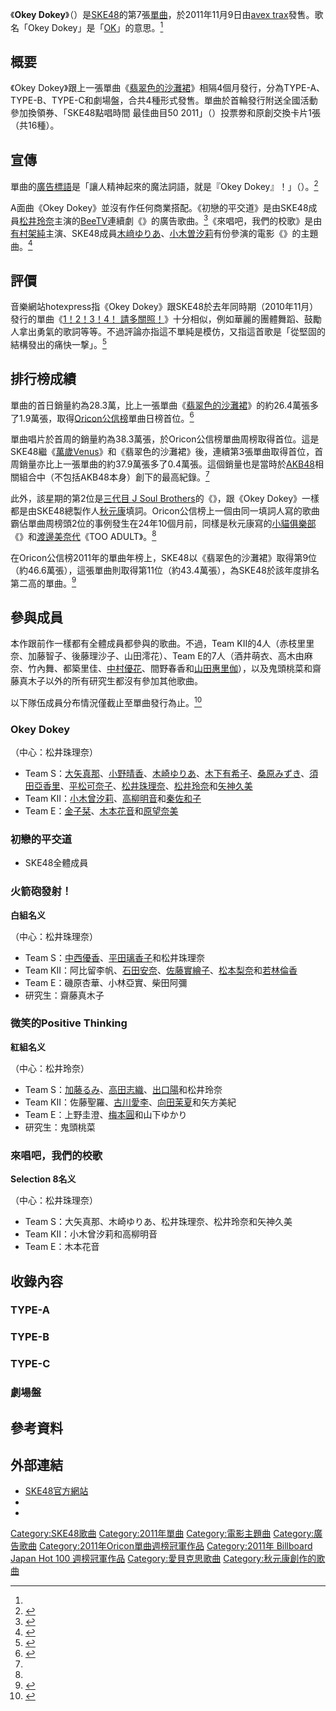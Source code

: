 {{Infobox Single 
| Name           = Okey Dokey
| Artist         = [[SKE48|SKE48]]
| Album          = 
| Cover          = オキドキ.jpg
| B-side         = 火箭砲發射！（{{lang|ja|バズーカ砲発射!}}）<br/>初戀的平交道（{{lang|ja|初恋の踏切}}）<br/>微笑的Positive Thinking（{{lang|ja|微笑みのポジティブシンキング }}）<br/>來唱吧，我們的校歌（{{lang|ja|歌おうよ、僕たちの校歌}}）
| Released       = 2011年11月9日
| Format         = [[單曲|單曲]]
| Recorded       = 2011年<br/>{{JPN}}
| Genre          = [[J-POP|J-POP]]
| Length         = 27:01（TYPE-A）<br/>30:12（TYPE-B）<br/>27:17（TYPE-C）
| Label          = [[avex_trax|avex trax]]
| Writer         = 
| Producer       = [[秋元康|秋元康]]
| Reviews        = 
| Certification  =  
| Chart position = * 周榜第1位（[[Oricon公信榜|Oricon]]）<ref name="oricon weekly">{{ja icon}}{{cite web |url=http://www.oricon.co.jp/news/rankmusic/2003704/full/ |script-title=ja:【オリコン】SKE48新曲が自己最高初動で首位…秋元康作詞曲が24年ぶり1・2位独占 |publisher=[[Oricon|Oricon]] |date=2011-11-15 |accessdate=2012-07-15 |archive-date=2013-07-09 |archive-url=https://web.archive.org/web/20130709043050/http://www.oricon.co.jp/news/rankmusic/2003704/full/ |dead-url=no }}</ref>
* 2011年11月份第2位（Oricon）
* 2011年度第11位（Oricon）<ref>{{ja icon}}{{cite web |url=http://www.oricon.co.jp/rank/js/y/2011/ |script-title=ja:2011年のCDシングル年間ランキング（2011年度） |publisher=[[Oricon|Oricon]] |date=2012 |accessdate=2012-07-15 |archive-date=2012-06-03 |archive-url=https://web.archive.org/web/20120603041953/http://www.oricon.co.jp/rank/js/y/2011/ |dead-url=no }}</ref>
* 第1位（[[Japan_Hot_100|Japan Hot 100]]）<ref>{{ja icon}}{{cite web |url=http://www.billboard-japan.com/charts/detail?a=hot100&year=2011&month=11&day=21 |script-title=ja:Billboard Japan Hot 100 - 2011/11/21 付け |publisher=[[Billboard_JAPAN|Billboard JAPAN]] |date=2011 |accessdate=2012-07-15 |archive-date=2019-07-09 |archive-url=https://web.archive.org/web/20190709085349/http://www.billboard-japan.com/charts/detail?a=hot100&year=2011&month=11&day=21 |dead-url=no }}</ref>
* 第20位（[[Billboard_JAPAN|Japan Adult Contemporary Airplay]]）<ref>{{ja icon}}{{cite web |url=http://www.billboard-japan.com/charts/detail?a=adult_airplay&year=2011&month=11&day=28 |script-title=ja:Billboard Japan Adult Contemporary Airplay - 2011/11/28 付け |publisher=[[Billboard_JAPAN|Billboard JAPAN]] |date=2011 |accessdate=2012-07-15 |archive-date=2014-12-25 |archive-url=https://web.archive.org/web/20141225100231/http://www.billboard-japan.com/charts/detail?a=adult_airplay&year=2011&month=11&day=28 |dead-url=no }}</ref>
* 第12位（[[Billboard_JAPAN|Japan Hot Top Airplay]]）<ref>{{ja icon}}{{cite web |url=http://www.billboard-japan.com/charts/detail?a=top_airplay&year=2011&month=11&day=21 |script-title=ja:Billboard Japan Hot 100 Airplay - 2011/11/21 付け |publisher=[[Billboard_JAPAN|Billboard JAPAN]] |date=2011 |accessdate=2012-07-15 |deadurl=yes |archiveurl=https://web.archive.org/web/20140103193100/http://www.billboard-japan.com/charts/detail?a=top_airplay&year=2011&month=11&day=21 |archivedate=2014-01-03 }}</ref>
| Last single    = [[翡翠色的沙灘裙|翡翠色的<br/>沙灘裙]]<br/>（2011年）
| This single    = '''Okey Dokey'''<br/> （2011年）
| Next single    = [[單戀Finally|單戀Finally]]<br/>（2012年）
| Misc           = {{External music video|{{YouTube|SfMz_TmpRKU|《Okey Dokey》音樂影片節錄}}|Type=單曲}}
}}
《'''Okey Dokey'''》（{{lang-ja|オキドキ}}）是[[SKE48|SKE48]]的第7張[[單曲|單曲]]，於2011年11月9日由[[avex_trax|avex trax]]發售。歌名「Okey Dokey」是「[[OK|OK]]」的意思。<ref name="hotexpress " />

== 概要 ==
《Okey Dokey》跟上一張單曲《[[翡翠色的沙灘裙|翡翠色的沙灘裙]]》相隔4個月發行，分為TYPE-A、TYPE-B、TYPE-C和劇場盤，合共4種形式發售。單曲於首輪發行附送全國活動參加換領券、「SKE48點唱時間 最佳曲目50 2011」（{{lang|ja|SKE48リクエストアワー　セットリストベスト50 2011}}）投票劵和原創交換卡片1張（共16種）。

== 宣傳 ==
單曲的[[廣告標語|廣告標語]]是「讓人精神起來的魔法詞語，就是『Okey Dokey』！」（{{lang|ja|元気になる魔法の言葉は、“オキドキ”だ！}}）。<ref>{{ja icon}}{{cite web |url=http://avexnet.jp/id/ske48/discography/product/AVCD-48227.html |script-title=ja:オキドキ ： SKE48 ： avex network |publisher=[[愛貝克思|愛貝克思]] |date=2011 |accessdate=2012-07-15 |deadurl=yes |archiveurl=https://archive.is/20130430222416/http://avexnet.jp/id/ske48/discography/product/AVCD-48227.html |archivedate=2013-04-30 }}</ref>

A面曲《Okey Dokey》並沒有作任何商業搭配。《初戀的平交道》是由SKE48成員[[松井玲奈|松井玲奈]]主演的[[BeeTV|BeeTV]]連續劇《{{lang|ja|オシャレに恋したシンデレラ〜おかりえが夢を叶えるまで〜}}》的廣告歌曲。<ref>{{ja icon}}{{cite web |url=http://natalie.mu/music/news/57399 |script-title=ja:SKE48「オキドキ」内容判明＆冠番組2本スタート |publisher=[[Natalie_(網站)|Natalie]] |date=2011-10-02 |accessdate=2012-07-15 |archive-date=2013-02-04 |archive-url=https://web.archive.org/web/20130204015517/http://natalie.mu/music/news/57399 |dead-url=no }}</ref>《來唱吧，我們的校歌》是由[[有村架純|有村架純]]主演、SKE48成員[[木﨑ゆりあ|木﨑ゆりあ]]、[[小木曽汐莉|小木曽汐莉]]有份參演的電影《{{lang|ja|ギャルバサラ -戦国時代は圏外です-}}》的主題曲。<ref>{{ja icon}}{{cite web |url=http://www.gal-basara.jp/cast.html |script-title=ja:映画『ギャルバサラ』公式サイト - キャスト＆スタッフ |publisher={{lang|ja|[[角川映画|角川映画]]}} |date=2011 |accessdate=2012-07-15 |deadurl=yes |archiveurl=https://archive.is/20130501074952/http://www.gal-basara.jp/cast.html |archivedate=2013-05-01 }}</ref>

== 評價 ==
音樂網站hotexpress指《Okey Dokey》跟SKE48於去年同時期（2010年11月）發行的單曲《[[1！2！3！4！_請多關照！|1！2！3！4！ 請多關照！]]》十分相似，例如華麗的團體舞蹈、鼓勵人拿出勇氣的歌詞等等。不過評論亦指這不單純是模仿，又指這首歌是「從堅固的結構發出的痛快一撃」。<ref name="hotexpress ">{{ja icon}}{{cite web |url=http://www.hotexpress.co.jp/review/3304/ |script-title=ja:ヨロシクに続くオキドキ？ 磐石の構えからの一撃 |publisher=hotexpress |date=2011 |accessdate=2012-07-18 |archive-url=https://web.archive.org/web/20140102194137/http://www.hotexpress.co.jp/review/3304/ |archive-date=2014-01-02 |dead-url=yes }}</ref>

== 排行榜成績 ==
單曲的首日銷量約為28.3萬，比上一張單曲《[[翡翠色的沙灘裙|翡翠色的沙灘裙]]》的約26.4萬張多了1.9萬張，取得[[Oricon公信榜|Oricon公信榜]]單曲日榜首位。<ref>{{ja icon}}{{cite web |url=http://www.oricon.co.jp/news/rankmusic/2003704/full/ |script-title=ja:SKE48、新曲が初日首位　自己の初日売上記録更新 |publisher=[[Oricon|Oricon]] |date=2011-11-09 |accessdate=2012-07-15 |archive-date=2013-07-09 |archive-url=https://web.archive.org/web/20130709043050/http://www.oricon.co.jp/news/rankmusic/2003704/full/ |dead-url=no }}</ref>

單曲唱片於首周的銷量約為38.3萬張，於Oricon公信榜單曲周榜取得首位。這是SKE48繼《[[萬歲Venus|萬歲Venus]]》和《翡翠色的沙灘裙》後，連續第3張單曲取得首位，首周銷量亦比上一張單曲的約37.9萬張多了0.4萬張。這個銷量也是當時於[[AKB48|AKB48]]相關組合中（不包括AKB48本身）創下的最高紀錄。<ref name="oricon weekly" />

此外，該星期的第2位是[[三代目_J_Soul_Brothers|三代目 J Soul Brothers]]的《{{lang|ja|リフレイン}}》，跟《Okey Dokey》一樣都是由SKE48總製作人[[秋元康|秋元康]]填詞。Oricon公信榜上一個由同一填詞人寫的歌曲霸佔單曲周榜頭2位的事例發生在24年10個月前，同樣是秋元康寫的[[小貓俱樂部|小貓俱樂部]]《{{lang|ja|NO MORE恋愛ごっこ}}》和[[渡邊美奈代|渡邊美奈代]]《TOO ADULT》。<ref name="oricon weekly" />

在Oricon公信榜2011年的單曲年榜上，SKE48以《翡翠色的沙灘裙》取得第9位（約46.6萬張），這張單曲則取得第11位（約43.4萬張），為SKE48於該年度排名第二高的單曲。<ref>{{ja icon}}{{cite web |url=http://www.oricon.co.jp/music/special/2011/musicrank1219/index01.html#topphoto |script-title=ja:年間ランキング特集『AKB48が5作ミリオン突破の快挙！2011年オリコン年間CD＆DVDランキングを大発表！』 |publisher=[[Oricon|Oricon]] |date=2011-12-19 |accessdate=2012-07-15 |archive-date=2012-07-14 |archive-url=https://web.archive.org/web/20120714042419/http://www.oricon.co.jp/music/special/2011/musicrank1219/index01.html#topphoto |dead-url=no }}</ref>

== 參與成員 ==
本作跟前作一樣都有全體成員都參與的歌曲。不過，Team KII的4人（赤枝里里奈、加藤智子、後藤理沙子、山田澪花）、Team E的7人（酒井萌衣、高木由麻奈、竹內舞、都築里佳、[[中村優花|中村優花]]、間野春香和[[山田惠里伽|山田惠里伽]]），以及鬼頭桃菜和齋藤真木子以外的所有研究生都沒有參加其他歌曲。

以下隊伍成員分布情況僅截止至單曲發行為止。<ref>{{ja icon}}{{cite web |url=http://www.oricon.co.jp/music/interview/2011/ske1109/index.html |script-title=ja:SKE48『メンバーの胸キュンな瞬間とは？！』 |publisher=[[Oricon|Oricon]] |date=2011-11-09 |accessdate=2012-07-15 |archive-date=2012-07-05 |archive-url=https://web.archive.org/web/20120705014913/http://www.oricon.co.jp/music/interview/2011/ske1109/index.html |dead-url=no }}</ref>

=== Okey Dokey ===
（中心：松井珠理奈）
* Team S：[[大矢真那|大矢真那]]、[[小野晴香|小野晴香]]、[[木崎ゆりあ|木崎ゆりあ]]、[[木下有希子|木下有希子]]、[[桑原みずき|桑原みずき]]、[[須田亞香里|須田亞香里]]、[[平松可奈子|平松可奈子]]、[[松井珠理奈|松井珠理奈]]、[[松井玲奈|松井玲奈]]和[[矢神久美|矢神久美]]
* Team KII：[[小木曾汐莉|小木曾汐莉]]、[[高柳明音|高柳明音]]和[[秦佐和子|秦佐和子]]
* Team E：[[金子栞|金子栞]]、[[木本花音|木本花音]]和[[原望奈美|原望奈美]]

=== 初戀的平交道 ===
* SKE48全體成員

=== 火箭砲發射！===
'''白組名义'''

（中心：松井珠理奈）
* Team S：[[中西優香|中西優香]]、[[平田璃香子|平田璃香子]]和松井珠理奈
* Team KII：阿比留李帆、[[石田安奈|石田安奈]]、[[佐藤實繪子|佐藤實繪子]]、[[松本梨奈|松本梨奈]]和[[若林倫香|若林倫香]]
* Team E：磯原杏華、小林亞實、柴田阿彌
* 研究生：齋藤真木子

=== 微笑的Positive Thinking ===
'''紅組名义'''

（中心：松井玲奈）
* Team S：[[加藤るみ|加藤るみ]]、[[高田志織|高田志織]]、[[出口陽|出口陽]]和松井玲奈
* Team KII：佐藤聖羅、[[古川愛李|古川愛李]]、[[向田茉夏|向田茉夏]]和矢方美紀
* Team E：上野圭澄、[[梅本圓|梅本圓]]和山下ゆかり
* 研究生：鬼頭桃菜

=== 來唱吧，我們的校歌 ===
'''Selection 8名义'''

（中心：松井珠理奈）
* Team S：大矢真那、木崎ゆりあ、松井珠理奈、松井玲奈和矢神久美
* Team KII：小木曾汐莉和高柳明音
* Team E：木本花音

== 收錄內容 ==
=== TYPE-A ===
{{tracklist
| headline        = CD
| all_lyrics      = [[秋元康|秋元康]]
| extra_column    = 編曲
| title1          = Okey Dokey
| music1          = YUMA
| extra1          = 武藤星兒
| length1         = 4:22
| title2          = 火箭砲發射！
| music2          = {{lang|ja|フジノタカフミ}}
| extra2          = 武藤星兒
| length2         = 3:46
| title3          = 初戀的平交道
| music3          = {{lang|ja|ハマサキユウジ}}
| extra3          = {{lang|ja|ハマサキユウジ}}
| length3         = 5:15
| title4          = Okey Dokey　off vocal
| music4          = －
| extra4          = －
| length4         =
| title5          = 火箭砲發射！　off vocal
| music5          = －
| extra5          = －
| length5         =
| title6          = 初戀的平交道　off vocal
| music6          = －
| extra6          = －
| length6         =
}}
{{Tracklist
| headline = DVD
| collapsed = yes
| title1 = Okey Dokey music video
| title2 = 火箭砲發射！ music video
| title3 = 特典映像 「真的！晚安（{{lang|ja|ガチ!おやすみ}}）」（紅組） self video
}}


=== TYPE-B ===
{{tracklist
| headline        = CD
| all_lyrics      = 秋元康
| extra_column    = 編曲
| title1          = Okey Dokey
| music1          = YUMA
| extra1          = 武藤星兒
| length1         = 4:22
| title2          = 微笑的Positive Thinking
| music2          = 山田裕介
| extra2          = 生田真心
| length2         = 5:22
| title3          = 初戀的平交道
| music3          = {{lang|ja|ハマサキユウジ}}
| extra3          = {{lang|ja|ハマサキユウジ}}
| length3         = 5:15
| title4          = Okey Dokey　off vocal
| music4          = －
| extra4          = －
| length4         =
| title5          = 微笑的Positive Thinking　off vocal
| music5          = －
| extra5          = －
| length5         =
| title6          = 初戀的平交道　off vocal
| music6          = －
| extra6          = －
| length6         =
}}
{{Tracklist
| headline = DVD
| collapsed = yes
| title1 = Okey Dokey music video
| title2 = 微笑的Positive Thinking music video
| title3 = 特典映像 「真的！晚安（{{lang|ja|ガチ!おやすみ}}）」（白組） self video
}}


=== TYPE-C ===
{{tracklist
| headline        = CD
| all_lyrics      = 秋元康
| extra_column    = 編曲
| title1          = Okey Dokey
| music1          = YUMA
| extra1          = 武藤星兒
| length1         = 4:22
| title2          = 來唱吧，我們的校歌
| music2          = MIKOTO
| extra2          = 野中{{lang|ja|“まさ”}}雄一
| length2         = 3:54
| title3          = 初戀的平交道
| music3          = {{lang|ja|ハマサキユウジ}}
| extra3          = {{lang|ja|ハマサキユウジ}}
| length3         = 5:15
| title4          = Okey Dokey　off vocal
| music4          = －
| extra4          = －
| length4         =
| title5          = 來唱吧，我們的校歌　off vocal
| music5          = －
| extra5          = －
| length5         =
| title6          = 初戀的平交道　off vocal
| music6          = －
| extra6          = －
| length6         =
}}
{{Tracklist
| headline = DVD
| collapsed = yes
| title1 = Okey Dokey music video
| title2 = 特典影像 「真的！晚安（{{lang|ja|ガチ!おやすみ}}）」（32人） self video
| title3 = 特典影像II「SKE48 第7張單曲選拔成員發表」documentary movie
| title4 = 特典影像III「[[AKB48第24張單曲選拔猜拳大會|AKB48第24張單曲選拔猜拳大會]]〜跟拍！SKE48〜」digest movie
}}


=== 劇場盤 ===
{{tracklist
| headline        = CD
| all_lyrics      = 秋元康
| extra_column    = 編曲
| title1          = Okey Dokey
| music1          = YUMA
| extra1          = 武藤星兒
| length1         = 4:22
| title2          = 火箭砲發射！
| music2          = {{lang|ja|フジノタカフミ}}
| extra2          = 武藤星兒
| length2         = 3:46
| title3          = 微笑的Positive Thinking
| music3          = 山田裕介
| extra3          = 生田真心
| length3         = 5:22
| title4          = SKE48 7th single medley
| music4          = －
| extra4          = －
| length4         =
| title5          = Okey Dokey　off vocal
| music5          = －
| extra5          = －
| length5         =
| title6          = 火箭砲發射！　off vocal
| music6          = －
| extra6          = －
| length6         =
| title7          = 微笑的Positive Thinking　off vocal
| music7          = －
| extra7          = －
| length7         =
}}

== 參考資料 ==
{{Reflist}}

== 外部連結 ==
* [http://www.ske48.co.jp/discography/?id=55&select=single SKE48官方網站]{{Wayback|url=http://www.ske48.co.jp/discography/?id=55&select=single |date=20111203081148 }}{{ja icon}}
* {{YouTube|SfMz_TmpRKU|《Okey Dokey》音樂影片節錄}}{{ja icon}}
* {{YouTube|CaLZCthHxH8|《微笑的Positive Thinking》音樂影片節錄}}{{ja icon}}

{{SKE48}} 
{{Oricon單曲週榜冠軍 (2011年)|2011年11月21日}}
{{Billboard JAPAN Hot 100 週榜冠軍 (2011年)|2011年11月21日}}

{{DEFAULTSORT:Okey Dokey}}
[[Category:SKE48歌曲|Category:SKE48歌曲]]
[[Category:2011年單曲|Category:2011年單曲]]
[[Category:電影主題曲|Category:電影主題曲]]
[[Category:廣告歌曲|Category:廣告歌曲]]
[[Category:2011年Oricon單曲週榜冠軍作品|Category:2011年Oricon單曲週榜冠軍作品]]
[[Category:2011年_Billboard_Japan_Hot_100_週榜冠軍作品|Category:2011年 Billboard Japan Hot 100 週榜冠軍作品]]
[[Category:愛貝克思歌曲|Category:愛貝克思歌曲]]
[[Category:秋元康創作的歌曲|Category:秋元康創作的歌曲]]